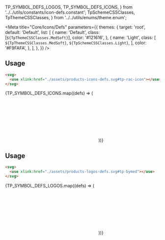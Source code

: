  TP_SYMBOL_DEFS_LOGOS,
  TP_SYMBOL_DEFS_ICONS,
} from '../../utils/constants/icon-defs.constant';
  TpSchemeCSSClasses,
  TpThemeCSSClasses,
} from '../../utils/enums/theme.enum';

<Meta
  title="Core/Icons/Defs"
  parameters={{
    themes: {
      target: 'root',
      default: 'Default',
      list: [
        {
          name: 'Default',
          class: [`${TpThemeCSSClasses.MedSoft}`],
          color: '#121616',
        },
        {
          name: 'Light',
          class: [
            `${TpThemeCSSClasses.MedSoft}`,
            `${TpSchemeCSSClasses.Light}`,
          ],
          color: '#F9FAFA',
        },
      ],
    },
  }}
/>

<Title>Icon Defs</Title>

## Usage

```html
<svg>
  <use xlink:href="./assets/products-icons-defs.svg#tp-rac-icon"></use>
</svg>
```

<IconGallery>
  {TP_SYMBOL_DEFS_ICONS.map((defs) => (
    <IconItem name={`#${defs}`}>
      <svg style={{ fill: 'var(--tp-color-neutral-1)' }}>
        <use xlinkHref={`./assets/products-icons-defs.svg#${defs}`}></use>
      </svg>
    </IconItem>
  ))}
</IconGallery>

<Title>Logos</Title>

## Usage

```html
<svg>
  <use xlink:href="./assets/products-logos-defs.svg#tp-bymed"></use>
</svg>
```

<IconGallery>
  {TP_SYMBOL_DEFS_LOGOS.map((defs) => (
    <IconItem name={`#${defs}`}>
      <svg style={{ fill: 'var(--tp-color-neutral-1)' }}>
        <use xlinkHref={`./assets/products-logos-defs.svg#${defs}`}></use>
      </svg>
    </IconItem>
  ))}
</IconGallery>
